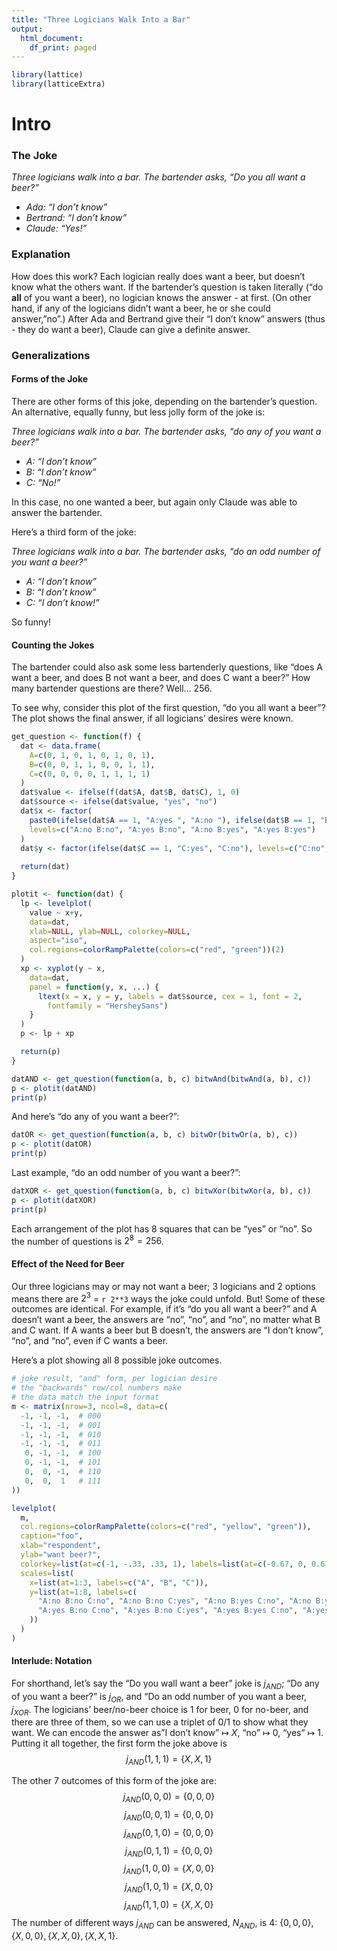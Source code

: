 ```yaml
---
title: "Three Logicians Walk Into a Bar"
output:
  html_document:
    df_print: paged
---
```


```r
library(lattice)
library(latticeExtra)
```
# Intro

### The Joke

*Three logicians walk into a bar. The bartender asks, "Do you all want a beer?"*

-   *Ada: "I don't know"*
-   *Bertrand: "I don't know"*
-   *Claude: "Yes!"*

### Explanation

How does this work? Each logician really does want a beer, but doesn't know what the others want. If the bartender's question is taken literally ("do **all** of you want a beer), no logician knows the answer - at first. (On other hand, if any of the logicians didn't want a beer, he or she could answer,"no".) After Ada and Bertrand give their "I don't know" answers (thus - they do want a beer), Claude can give a definite answer.

### Generalizations

#### Forms of the Joke

There are other forms of this joke, depending on the bartender's question. An alternative, equally funny, but less jolly form of the joke is:

*Three logicians walk into a bar. The bartender asks, "do any of you want a beer?"*

-   *A: "I don't know"*
-   *B: "I don't know"*
-   *C: "No!"*

In this case, no one wanted a beer, but again only Claude was able to answer the bartender.

Here's a third form of the joke:

*Three logicians walk into a bar. The bartender asks, "do an odd number of you want a beer?"*

-   *A: "I don't know"*
-   *B: "I don't know"*
-   *C: "I don't know!"*

So funny!

#### Counting the Jokes
The bartender could also ask some less bartenderly questions, like "does A want a beer, and does B not want a beer, and does C want a beer?" How many bartender questions are there? Well... 256.

To see why, consider this plot of the first question, "do you all want a beer"? The plot shows the final answer, if all logicians' desires were known.
```r
get_question <- function(f) {
  dat <- data.frame(
    A=c(0, 1, 0, 1, 0, 1, 0, 1),
    B=c(0, 0, 1, 1, 0, 0, 1, 1),
    C=c(0, 0, 0, 0, 1, 1, 1, 1)
  )  
  dat$value <- ifelse(f(dat$A, dat$B, dat$C), 1, 0)
  dat$source <- ifelse(dat$value, "yes", "no")
  dat$x <- factor(
    paste0(ifelse(dat$A == 1, "A:yes ", "A:no "), ifelse(dat$B == 1, "B:yes", "B:no")),
    levels=c("A:no B:no", "A:yes B:no", "A:no B:yes", "A:yes B:yes")
  )
  dat$y <- factor(ifelse(dat$C == 1, "C:yes", "C:no"), levels=c("C:no", "C:yes"))
  
  return(dat)
}

plotit <- function(dat) {
  lp <- levelplot(
    value ~ x+y,
    data=dat,
    xlab=NULL, ylab=NULL, colorkey=NULL,
    aspect="iso",
    col.regions=colorRampPalette(colors=c("red", "green"))(2)
  )
  xp <- xyplot(y ~ x,
    data=dat,
    panel = function(y, x, ...) {
      ltext(x = x, y = y, labels = dat$source, cex = 1, font = 2,
        fontfamily = "HersheySans")
    }
  )
  p <- lp + xp

  return(p)
}
```

```r
datAND <- get_question(function(a, b, c) bitwAnd(bitwAnd(a, b), c))
p <- plotit(datAND)
print(p)
```

And here's "do any of you want a beer?":
```r
datOR <- get_question(function(a, b, c) bitwOr(bitwOr(a, b), c))
p <- plotit(datOR)
print(p)
```

Last example, "do an odd number of you want a beer?":
```r
datXOR <- get_question(function(a, b, c) bitwXor(bitwXor(a, b), c))
p <- plotit(datXOR)
print(p)
```

Each arrangement of the plot has 8 squares that can be "yes" or "no". So the number of questions is  $2^{8} = 256$.

#### Effect of the Need for Beer

Our three logicians may or may not want a beer; 3 logicians and 2 options means there are ${2}^{3}$ = `r 2**3` ways the joke could unfold. But! Some of these outcomes are identical. For example, if it's "do you all want a beer?" and A doesn't want a beer, the answers are "no", "no", and "no", no matter what B and C want. If A wants a beer but B doesn't, the answers are "I don't know", "no", and "no", even if C wants a beer.

Here's a plot showing all 8 possible joke outcomes.
```r
# joke result, "and" form, per logician desire
# the "backwards" row/col numbers make
# the data match the input format
m <- matrix(nrow=3, ncol=8, data=c(
  -1, -1, -1,  # 000
  -1, -1, -1,  # 001
  -1, -1, -1,  # 010
  -1, -1, -1,  # 011
   0, -1, -1,  # 100
   0, -1, -1,  # 101
   0,  0, -1,  # 110
   0,  0,  1   # 111
))

levelplot(
  m,
  col.regions=colorRampPalette(colors=c("red", "yellow", "green")),
  caption="foo",
  xlab="respondent",
  ylab="want beer?",
  colorkey=list(at=c(-1, -.33, .33, 1), labels=list(at=c(-0.67, 0, 0.67), labels=c("No", "I don't know", "Yes!"))),
  scales=list(
    x=list(at=1:3, labels=c("A", "B", "C")),
    y=list(at=1:8, labels=c(
      "A:no B:no C:no", "A:no B:no C:yes", "A:no B:yes C:no", "A:no B:yes C:yes",
      "A:yes B:no C:no", "A:yes B:no C:yes", "A:yes B:yes C:no", "A:yes B:yes C:yes"
    ))
  )
)
```

#### Interlude: Notation

For shorthand, let's say the "Do you wall want a beer" joke is $j_{AND}$; "Do any of you want a beer?" is $j_{OR}$, and "Do an odd number of you want a beer, $j_{XOR}$. The logicians' beer/no-beer choice is 1 for beer, 0 for no-beer, and there are three of them, so we can use a triplet of 0/1 to show what they want. We can encode the answer as"I don't know" $\mapsto$ $X$, "no" $\mapsto$ $0$, "yes" $\mapsto$ $1$. Putting it all together, the first form the joke above is $$j_{AND}(1, 1, 1) =  \{X, X, 1\}$$

The other 7 outcomes of this form of the joke are: $$j_{AND}(0, 0, 0) =  \{0, 0, 0\}$$ $$j_{AND}(0, 0, 1) =  \{0, 0, 0\}$$ $$j_{AND}(0, 1, 0) =  \{0, 0, 0\}$$ $$j_{AND}(0, 1, 1) =  \{0, 0, 0\}$$ $$j_{AND}(1, 0, 0) =  \{X, 0, 0\}$$ $$j_{AND}(1, 0, 1) =  \{X, 0, 0\}$$ $$j_{AND}(1, 1, 0) =  \{X, X, 0\}$$ The number of different ways $j_{AND}$ can be answered, $N_{AND}$, is 4: $\{0, 0, 0\}, \{X, 0, 0\}, \{X, X, 0\}, \{X, X, 1\}$.
